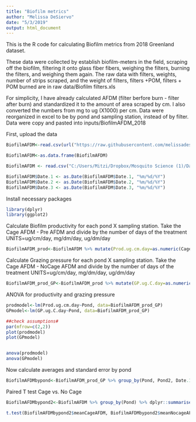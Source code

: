 ---
title: "Biofilm metrics"
author: "Melissa DeSiervo"
date: "5/3/2019"
output: html_document
---
This is the R code for calculating Biofilm metrics from 2018 Greenland dataset. 

These data were collected by establish biofilm-meters in the field, scraping off the biofilm, filtering it onto glass fiber fibers, weighing the filters, burning the filters, and weighing them again. The raw data with filters, weights, number of strips scraped, and the weight of filters, filters +POM, filters + POM burned are in raw data/Biofilm filters.xls

For simplicity, I have already calculated AFDM (filter berfore burn - filter after burn) and standardized it to the amount of area scraped by cm. I also converted the numbers from mg to ug (X1000) per cm. Data were reorganized in excel to be by pond and sampling station, instead of by filter. Data were copy and pasted into inputs/BiofilmAFDM_2018

First, upload the data
```{r Upload data}

BiofilmAFDM<-read.csv(url("https://raw.githubusercontent.com/melissadesiervo1031/Arctic_mosquito/master/2_Inputs/BiofilmAFDM_2018.csv?token=AL4COXP3PK6VPOMNTBAIGQC6335NU"))

BiofilmAFDM<-as.data.frame(BiofilmAFDM)

BiofilmAFDM <- read.csv("C:/Users/Mitzi/Dropbox/Mosquito Science (1)/Data 2011 to 2018/Github repository/Arctic_mosquito/C-R paper/Data and analysis/Inputs/BiofilmAFDM_2018.csv")

BiofilmAFDM$Date.1 <- as.Date(BiofilmAFDM$Date.1, "%m/%d/%Y")
BiofilmAFDM$Date.2 <- as.Date(BiofilmAFDM$Date.2, "%m/%d/%Y")
BiofilmAFDM$Date.3 <- as.Date(BiofilmAFDM$Date.3, "%m/%d/%Y")


```

Install necessary packages
```{r Upload packages}
library(dplyr)
library(ggplot2)
```

Calculate Biofilm productivity for each pond X sampling station. 
Take the Cage AFDM - Pre AFDM and divide by the number of days of the treatment UNITS=ug/cm/day, mg/dm/day, ug/dm/day

```{r Calculate biofilm productivity}

BiofilmAFDM_prod<-BiofilmAFDM %>% mutate(Prod.ug.cm.day=as.numeric(CageAFDM-PreAFDM)/DaysTreatment)%>% mutate(Prod.mg.dm.day=Prod.ug.cm.day/10)%>% mutate(Prod.ug.dm.day=Prod.mg.dm.day*1000)

```

Calculate Grazing pressure for each pond X sampling station. 
Take the Cage AFDM - NoCage AFDM and divide by the number of days of the treatment UNITS=ug/cm/day, mg/dm/day, ug/dm/day

```{r Calculate grazing pressure}

BiofilmAFDM_prod_GP<-BiofilmAFDM_prod %>% mutate(GP.ug.C.day=as.numeric(CageAFDM-NocageAFDM)/DaysTreatment)%>% mutate(GP.mg.dm.day=GP.ug.C.day/10)%>% mutate(GP.ug.dm.day=GP.mg.dm.day*1000)

```


ANOVA for productivity and grazing pressure
```{r ANOVA producticity GP}

prodmodel<-lm(Prod.ug.cm.day~Pond, data=BiofilmAFDM_prod_GP)
GPmodel<-lm(GP.ug.C.day~Pond, data=BiofilmAFDM_prod_GP)

##check assumptions#
par(mfrow=c(2,2))
plot(prodmodel)
plot(GPmodel)


anova(prodmodel)
anova(GPmodel)
```


Now calculate averages and standard error by pond
```{r Calculate grazing pressure}

BiofilmAFDMbypond<-BiofilmAFDM_prod_GP %>% group_by(Pond, Pond2, Date.1, Date.2, Date.3) %>% dplyr::summarise(meanProd.ug.cm.day=mean(Prod.ug.cm.day,na.rm=TRUE),seProd.ug.cm.day=sd(Prod.ug.cm.day,na.rm=TRUE)/sqrt(n()),meanProd.mg.dm.day=mean(Prod.mg.dm.day,na.rm=TRUE),seProd.mg.dm.day=(sd(Prod.mg.dm.day,na.rm=TRUE)/sqrt(n())),meanProd.ug.dm.day=mean(Prod.ug.dm.day,na.rm=TRUE),seProd.ug.dm.day=(sd(Prod.ug.dm.day,na.rm=TRUE)/sqrt(n())),meanGP.ug.C.day=mean(GP.ug.C.day,na.rm=TRUE),seGP.ug.cm.day=(sd(GP.ug.C.day,na.rm=TRUE)/sqrt(n())),meanGP.mg.dm.day=mean(GP.mg.dm.day,na.rm=TRUE),seGP.mg.dm.day=(sd(GP.mg.dm.day,na.rm=TRUE)/sqrt(n())),meanGP.ug.dm.day=mean(GP.ug.dm.day,na.rm=TRUE),seGP.ug.dm.day=(sd(GP.ug.dm.day,na.rm=TRUE)/sqrt(n())),controlAFDM=mean(NocageAFDM,na.rm=TRUE),secontrolAFDM=(sd(NocageAFDM,na.rm=TRUE)/sqrt(n())))


```

Paired T test Cage vs. No Cage
```{r Paire T Cage vs No Cage}

BiofilmAFDMbypond2<-BiofilmAFDM %>% group_by(Pond) %>% dplyr::summarise(meanCageAFDM=mean(CageAFDM,na.rm=TRUE),meanNocageAFDM=mean(NocageAFDM,na.rm=TRUE))

t.test(BiofilmAFDMbypond2$meanCageAFDM, BiofilmAFDMbypond2$meanNocageAFDM, paired = TRUE)


```

